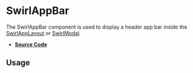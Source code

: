 
<Meta title="Components/SwirlAppBar" />

# SwirlAppBar

The SwirlAppBar component is used to display a header app bar inside the
[SwirlAppLayout](?path=/docs/components-swirlapplayout--swirl-app-layout) or
[SwirlModal](?path=/docs/components-swirlmodal--swirl-modal).

- **[Source Code](https://github.com/flip-corp/swirl/tree/main/packages/swirl-components/src/components/swirl-app-bar)**

## Usage

<Canvas withSource="open">
  <Story id="components-swirlappbar--swirl-app-bar" />
</Canvas>

<ArgsTable story="." />
